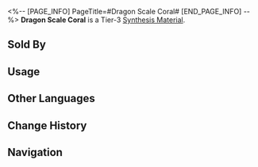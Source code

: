 <%-- [PAGE_INFO]
PageTitle=#Dragon Scale Coral#
[END_PAGE_INFO] --%>
{{Item Infobox
|id          = 182008
|image       = Item Dragon Scale Coral.png
|type        = Synthesis Material
|invCategory = Other Materials
|rarity      = 3
|effect      = 
|description = Tier 3 Synthesis Material
|source1     = [[Lingling's Medicine Stand]]
}}
{{Description|At the bottom of Lunarescent Depths, there is a diverse array of nearly a hundred coral species, among which dragon scale coral holds the greatest value. Within the coral skeleton of dragon scale coral, there is a rich concentration of Heavenly East compound. This compound serves as the finest antibiotic in the cosmos and possesses numerous other medicinal properties. Despite almost ten thousand years of efforts, humans have yet to learn how to industrially produce this compound.<br />In front of the entrance to the Fanghu's Alchemy Commission stands a statue of dragon scale coral. Underneath it, there is an inscription that reads:<br /><br />''"When you mistakenly believe you can control nature, always remember: nature is the ultimate biochemist."''}}
'''Dragon Scale Coral''' is a Tier-3 [[Synthesis Material]].

==Sold By==
{{Shop Availability}}

==Usage==
{{Craft Usage}}

==Other Languages==
{{Other Languages
|en   = Dragon Scale Coral
|zhs  = 龙鳞珊瑚
|zht  = 龍鱗珊瑚
|ja   = 龍鱗珊瑚
|ko   = 용린산호
|es   = Coral escama de dragón
|fr   = Corail d'écailles draconiques
|ru   = Коралл драконьей чешуи
|th   = Dragon Scale Coral
|vi   = San Hô Vảy Rồng
|de   = Drachenschuppenkoralle
|id   = Dragon Scale Coral
|pt   = Coral de Escama de Dragão
}}

==Change History==
{{Change History|1.3}}

==Navigation==
{{Synthesis Material Navbox}}